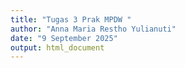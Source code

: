```yaml
---
title: "Tugas 3 Prak MPDW " 
author: "Anna Maria Restho Yulianuti" 
date: "9 September 2025" 
output: html_document
---
```



